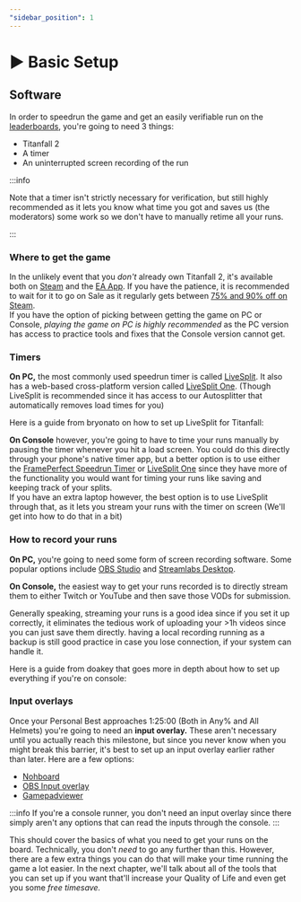 ```yaml
---
"sidebar_position": 1
---
```



# ▶ Basic Setup

## Software

In order to speedrun the game and get an easily verifiable run on the [leaderboards](https://www.speedrun.com/titanfall\_2), you're going to need 3 things:

* Titanfall 2
* A timer
* An uninterrupted screen recording of the run

:::info

Note that a timer isn't strictly necessary for verification, but still highly recommended as it lets you know what time you got and saves us (the moderators) some work so we don't have to manually retime all your runs.

:::

### Where to get the game

In the unlikely event that you _don't_ already own Titanfall 2, it's available both on [Steam](https://store.steampowered.com/app/1237970/Titanfall\_2/) and the [EA App](https://www.ea.com/de-de/games/titanfall/titanfall-2/buy/pc). If you have the patience, it is recommended to wait for it to go on Sale as it regularly gets between [75% and 90% off on Steam](https://steamdb.info/app/1237970/).<br/>
If you have the option of picking between getting the game on PC or Console, _playing the game on PC is highly recommended_ as the PC version has access to practice tools and fixes that the Console version cannot get.

### Timers

**On PC,** the most commonly used speedrun timer is called [LiveSplit](http://livesplit.org/). It also has a web-based cross-platform version called [LiveSplit One](https://one.livesplit.org/). (Though LiveSplit is recommended since it has access to our Autosplitter that automatically removes load times for you)

Here is a guide from bryonato on how to set up LiveSplit for Titanfall:

<YouTube youTubeId="KpaaNm1-6LM" />

**On Console** however, you're going to have to time your runs manually by pausing the timer whenever you hit a load screen. You could do this directly through your phone's native timer app, but a better option is to use either the [FramePerfect Speedrun Timer](https://play.google.com/store/apps/details?id=com.futuretrostudios.frameperfect) or [LiveSplit One](https://one.livesplit.org/) since they have more of the functionality you would want for timing your runs like saving and keeping track of your splits.<br/>
If you have an extra laptop however, the best option is to use LiveSplit through that, as it lets you stream your runs with the timer on screen (We'll get into how to do that in a bit)

### How to record your runs

**On PC,** you're going to need some form of screen recording software. Some popular options include [OBS Studio](https://obsproject.com/) and [Streamlabs Desktop](https://streamlabs.com/streamlabs-live-streaming-software).

**On Console,** the easiest way to get your runs recorded is to directly stream them to either Twitch or YouTube and then save those VODs for submission.

Generally speaking, streaming your runs is a good idea since if you set it up correctly, it eliminates the tedious work of uploading your >1h videos since you can just save them directly. having a local recording running as a backup is still good practice in case you lose connection, if your system can handle it.

Here is a guide from doakey that goes more in depth about how to set up everything if you're on console:

<YouTube youTubeId="RIRPoeRS2BQ" />

### Input overlays

Once your Personal Best approaches 1:25:00 (Both in Any% and All Helmets) you're going to need an **input overlay.** These aren't necessary until you actually reach this milestone, but since you never know when you might break this barrier, it's best to set up an input overlay earlier rather than later. Here are a few options:

* [Nohboard](https://github.com/ThoNohT/NohBoard/releases)
* [OBS Input overlay](https://github.com/univrsal/input-overlay/releases/tag/v5.0.5)
* [Gamepadviewer](https://gamepadviewer.com/)

:::info 
If you're a console runner, you don't need an input overlay since there simply aren't any options that can read the inputs through the console.
:::

This should cover the basics of what you need to get your runs on the board. Technically, you don't _need_ to go any further than this. However, there are a few extra things you can do that will make your time running the game a lot easier. In the next chapter, we'll talk about all of the tools that you can set up if you want that'll increase your Quality of Life and even get you some _free timesave._
